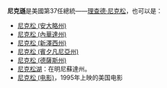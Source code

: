 '''尼克遜'''是美國第37任總統——[[理查德·尼克松|理查德·尼克松]]，也可以是：
*[[尼克松_(安大略州)|尼克松 (安大略州)]]
*[[尼克松_(內華達州)|尼克松 (內華達州)]]
*[[尼克松_(新澤西州)|尼克松 (新澤西州)]]
*[[尼克松_(賓夕凡尼亞州)|尼克松 (賓夕凡尼亞州)]]
*[[尼克松_(德薩斯州)|尼克松 (德薩斯州)]]
*[[尼克松湖|尼克松湖]]：在明尼蘇達州。
*[[尼克松_(电影)|尼克松 (电影)]]，1995年上映的美国电影
{{消歧义}}
